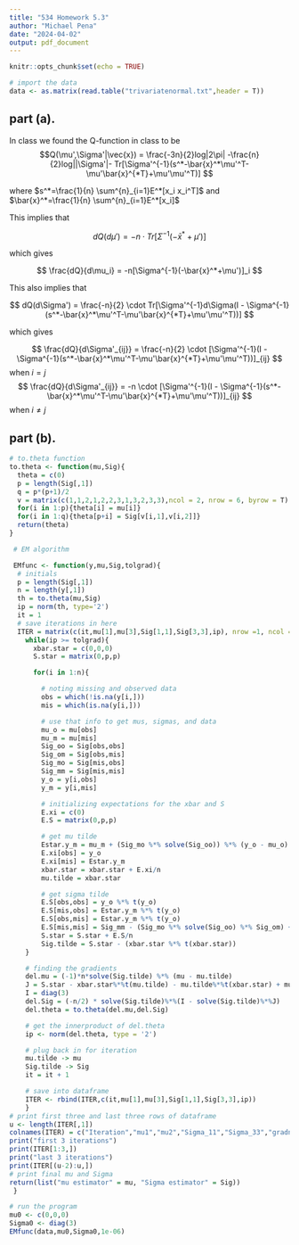 ```yaml
---
title: "534 Homework 5.3"
author: "Michael Pena"
date: "2024-04-02"
output: pdf_document
---
```


```r
knitr::opts_chunk$set(echo = TRUE)
```

```r
# import the data
data <- as.matrix(read.table("trivariatenormal.txt",header = T))
```

## part (a).

In class we found the Q-function in class to be
$$Q(\mu',\Sigma'|\vec{x}) =
\frac{-3n}{2}log|2\pi|
-\frac{n}{2}log||\Sigma'|-
Tr[\Sigma'^{-1}(s^*-\bar{x}^*\mu'^T-\mu'\bar{x}^{*T}+\mu'\mu'^T)]
$$

where $s^*=\frac{1}{n} \sum^{n}_{i=1}E^*[x_i x_i^T]$
and $\bar{x}^*=\frac{1}{n} \sum^{n}_{i=1}E^*[x_i]$

This implies that

$$
dQ(d\mu')=-n \cdot Tr[\Sigma^{-1}(-\bar{x}^*+\mu')]$$

which gives

$$
\frac{dQ}{d\mu_i} = -n[\Sigma^{-1}(-\bar{x}^*+\mu')]_i
$$

This also implies that

$$
dQ(d\Sigma') = \frac{-n}{2} \cdot Tr[\Sigma'^{-1}d\Sigma(I - \Sigma^{-1}(s^*-\bar{x}^*\mu'^T-\mu'\bar{x}^{*T}+\mu'\mu'^T))]
$$

which gives

$$
\frac{dQ}{d\Sigma'_{ij}} = \frac{-n}{2} \cdot [\Sigma'^{-1}(I - \Sigma^{-1}(s^*-\bar{x}^*\mu'^T-\mu'\bar{x}^{*T}+\mu'\mu'^T))]_{ij}
$$
when $i=j$
$$
\frac{dQ}{d\Sigma'_{ij}} = -n \cdot [\Sigma'^{-1}(I - \Sigma^{-1}(s^*-\bar{x}^*\mu'^T-\mu'\bar{x}^{*T}+\mu'\mu'^T))]_{ij}
$$
when $i \neq j$

## part (b).

```r
# to.theta function
to.theta <- function(mu,Sig){
  theta = c(0)
  p = length(Sig[,1])
  q = p*(p+1)/2
  v = matrix(c(1,1,2,1,2,2,3,1,3,2,3,3),ncol = 2, nrow = 6, byrow = T)
  for(i in 1:p){theta[i] = mu[i]}
  for(i in 1:q){theta[p+i] = Sig[v[i,1],v[i,2]]}
  return(theta)
}
```

```r
 # EM algorithm

 EMfunc <- function(y,mu,Sig,tolgrad){
  # initials
  p = length(Sig[,1])
  n = length(y[,1])
  th = to.theta(mu,Sig)
  ip = norm(th, type='2')
  it = 1
  # save iterations in here
  ITER = matrix(c(it,mu[1],mu[3],Sig[1,1],Sig[3,3],ip), nrow =1, ncol = 6, byrow = T)
    while(ip >= tolgrad){
      xbar.star = c(0,0,0)
      S.star = matrix(0,p,p)

      for(i in 1:n){

        # noting missing and observed data
        obs = which(!is.na(y[i,]))
        mis = which(is.na(y[i,]))

        # use that info to get mus, sigmas, and data
        mu_o = mu[obs]
        mu_m = mu[mis]
        Sig_oo = Sig[obs,obs]
        Sig_om = Sig[obs,mis]
        Sig_mo = Sig[mis,obs]
        Sig_mm = Sig[mis,mis]
        y_o = y[i,obs]
        y_m = y[i,mis]

        # initializing expectations for the xbar and S
        E.xi = c(0)
        E.S = matrix(0,p,p)

        # get mu tilde
        Estar.y_m = mu_m + (Sig_mo %*% solve(Sig_oo)) %*% (y_o - mu_o)
        E.xi[obs] = y_o
        E.xi[mis] = Estar.y_m
        xbar.star = xbar.star + E.xi/n
        mu.tilde = xbar.star

        # get sigma tilde
        E.S[obs,obs] = y_o %*% t(y_o)
        E.S[mis,obs] = Estar.y_m %*% t(y_o)
        E.S[obs,mis] = Estar.y_m %*% t(y_o)
        E.S[mis,mis] = Sig_mm - (Sig_mo %*% solve(Sig_oo) %*% Sig_om) + (Estar.y_m %*% t(Estar.y_m))
        S.star = S.star + E.S/n
        Sig.tilde = S.star - (xbar.star %*% t(xbar.star))
    }

    # finding the gradients
    del.mu = (-1)*n*solve(Sig.tilde) %*% (mu - mu.tilde)
    J = S.star - xbar.star%*%t(mu.tilde) - mu.tilde%*%t(xbar.star) + mu.tilde%*%t(mu.tilde)
    I = diag(3)
    del.Sig = (-n/2) * solve(Sig.tilde)%*%(I - solve(Sig.tilde)%*%J)
    del.theta = to.theta(del.mu,del.Sig)

    # get the innerproduct of del.theta
    ip <- norm(del.theta, type = '2')

    # plug back in for iteration
    mu.tilde -> mu
    Sig.tilde -> Sig
    it = it + 1

    # save into dataframe
    ITER <- rbind(ITER,c(it,mu[1],mu[3],Sig[1,1],Sig[3,3],ip))
    }
# print first three and last three rows of dataframe
u <- length(ITER[,1])
colnames(ITER) = c("Iteration","mu1","mu2","Sigma_11","Sigma_33","gradnorm")
print("first 3 iterations")
print(ITER[1:3,])
print("last 3 iterations")
print(ITER[(u-2):u,])
# print final mu and Sigma
return(list("mu estimator" = mu, "Sigma estimator" = Sig))
 }
```

```r
# run the program
mu0 <- c(0,0,0)
Sigma0 <- diag(3)
EMfunc(data,mu0,Sigma0,1e-06)
```

